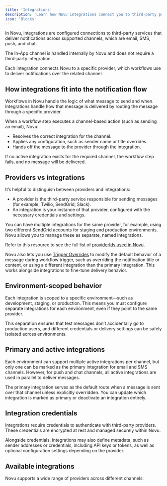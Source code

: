 ```yaml
---
title: 'Integrations'
description: 'Learn how Novu integrations connect you to third-party providers'
icon: 'Blocks'
---
```


In Novu, integrations are configured connections to third-party services that deliver notifications across supported channels, which are email, SMS, push, and chat.

The In-App channel is handled internally by Novu and does not require a third-party integration.

Each integration connects Novu to a specific provider, which workflows use to deliver notifications over the related channel.

## How integrations fit into the notification flow

Workflows in Novu handle the logic of what message to send and when. Integrations handle how that message is delivered by routing the message through a specific provider.

When a workflow step executes a channel-based action (such as sending an email), Novu:
- Resolves the correct integration for the channel.
- Applies any configuration, such as sender name or title overrides.
- Hands off the message to the provider through the integration.

If no active integration exists for the required channel, the workflow step fails, and no message will be delivered.

## Providers vs integrations

It’s helpful to distinguish between providers and integrations:
- A provider is the third-party service responsible for sending messages (for example, Twilio, SendGrid, Slack).
- An integration is your instance of that provider, configured with the necessary credentials and settings.

You can have multiple integrations for the same provider, for example, using two different SendGrid accounts for staging and production environments. Novu allows you to manage these as separate, named integrations.

Refer to this resource to see the full list of [providerIds used in Novu](https://github.com/novuhq/novu/blob/next/packages/framework/src/shared.ts#L103).

<Callout type='info'>Novu also lets you use [Trigger Overrides](/platform/integrations/trigger-overrides) to modify the default behavior of a message during workflow trigger, such as overriding the notification title or content, or using a different integration than the primary integration. This works alongside integrations to fine-tune delivery behavior. </Callout>

## Environment-scoped behavior

Each integration is scoped to a specific environment—such as development, staging, or production. This means you must configure separate integrations for each environment, even if they point to the same provider.

This separation ensures that test messages don’t accidentally go to production users, and different credentials or delivery settings can be safely isolated across environments.


## Primary and active integrations

Each environment can support multiple active integrations per channel, but only one can be marked as the primary integration for email and SMS channels. However, for push and chat channels, all active integrations are used in parallel to deliver messages. 

The primary integration serves as the default route when a message is sent over that channel unless explicitly overridden. You can update which integration is marked as primary or deactivate an integration entirely.


## Integration credentials

Integrations require credentials to authenticate with third-party providers. These credentials are encrypted at rest and managed securely within Novu. 

Alongside credentials, integrations may also define metadata, such as sender addresses or credentials, including API keys or tokens, as well as optional configuration settings depending on the provider.


## Available integrations

Novu supports a wide range of providers across different channels:

<Cards>
  <Card
    title="Email"
    description="Configure email providers and settings"
    href="/platform/integrations/email"
  />
  <Card
    title="SMS"
    description="Set up SMS messaging capabilities"
    href="/platform/integrations/sms"
  />
  <Card
    title="Push"
    description="Enable push notification delivery"
    href="/platform/integrations/push"
  />
  <Card
    title="Chat"
    description="Integrate with chat platforms"
    href="/platform/integrations/chat"
  />
</Cards>
